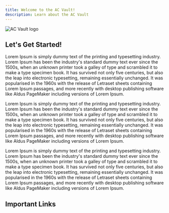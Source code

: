 ```yaml
---
title: Welcome to the AC Vault!
description: Learn about the AC Vault
---
```



![AC Vault logo](../../../../src/assets/homepage/acvault-logo-01-horizontal-02.png)

## Let's Get Started!

Lorem Ipsum is simply dummy text of the printing and typesetting industry. Lorem Ipsum has been the industry's standard dummy text ever since the 1500s, when an unknown printer took a galley of type and scrambled it to make a type specimen book. It has survived not only five centuries, but also the leap into electronic typesetting, remaining essentially unchanged. It was popularised in the 1960s with the release of Letraset sheets containing Lorem Ipsum passages, and more recently with desktop publishing software like Aldus PageMaker including versions of Lorem Ipsum.

Lorem Ipsum is simply dummy text of the printing and typesetting industry. Lorem Ipsum has been the industry's standard dummy text ever since the 1500s, when an unknown printer took a galley of type and scrambled it to make a type specimen book. It has survived not only five centuries, but also the leap into electronic typesetting, remaining essentially unchanged. It was popularised in the 1960s with the release of Letraset sheets containing Lorem Ipsum passages, and more recently with desktop publishing software like Aldus PageMaker including versions of Lorem Ipsum.

Lorem Ipsum is simply dummy text of the printing and typesetting industry. Lorem Ipsum has been the industry's standard dummy text ever since the 1500s, when an unknown printer took a galley of type and scrambled it to make a type specimen book. It has survived not only five centuries, but also the leap into electronic typesetting, remaining essentially unchanged. It was popularised in the 1960s with the release of Letraset sheets containing Lorem Ipsum passages, and more recently with desktop publishing software like Aldus PageMaker including versions of Lorem Ipsum.

## Important Links

<CardGrid>
  <LinkCard title="1st AC Camera Prep Checklist" description="Web and Print version available" href="/1st-camera-prep-checklist/" target="_blank"/>
  <LinkCard title="2nd AC Camera Prep Checklist" description="Web and Print version available" href="/2nd-camera-prep-checklist/" target="_blank"/>
  <LinkCard title="AC Friends Discord Invite" description="Join a community of camera assistants" href="https://discord.gg/zcE8GnJgpq" target="_blank"/>
  <LinkCard title="Join the Union" description="Become a card-carrying member" href="/local-600/join-union/"/>
</CardGrid>
